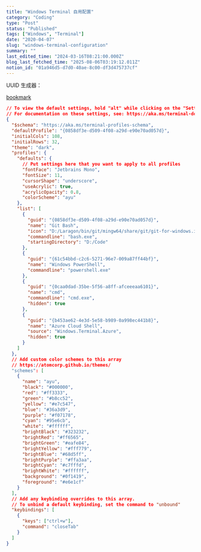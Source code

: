 ```yaml
---
title: "Windows Terminal 自用配置"
category: "Coding"
type: "Post"
status: "Published"
tags: ["Windows", "Terminal"]
date: "2020-04-07"
slug: "windows-terminal-configuration"
summary: ""
last_edited_time: "2024-03-16T08:21:00.000Z"
blog_last_fetched_time: "2025-08-06T03:19:12.011Z"
notion_id: "01a946d5-d7d0-40ae-8c00-df3d475737cf"
---
```



UUID 生成器：


[bookmark](https://www.uuidgenerator.net/version1)


```json
// To view the default settings, hold "alt" while clicking on the "Settings" button.
// For documentation on these settings, see: https://aka.ms/terminal-documentation
{
  "$schema": "https://aka.ms/terminal-profiles-schema",
  "defaultProfile": "{0858df3e-d509-4f08-a29d-e90e70ad057d}",
  "initialCols": 108,
  "initialRows": 32,
  "theme": "dark",
  "profiles": {
    "defaults": {
      // Put settings here that you want to apply to all profiles
      "fontFace": "Jetbrains Mono",
      "fontSize": 11,
      "cursorShape": "underscore",
      "useAcrylic": true,
      "acrylicOpacity": 0.8,
      "colorScheme": "ayu"
    },
    "list": [
      {
        "guid": "{0858df3e-d509-4f08-a29d-e90e70ad057d}",
        "name": "Git Bash",
        "icon": "D:/Laragon/bin/git/mingw64/share/git/git-for-windows.ico",
        "commandline": "bash.exe",
        "startingDirectory": "D:/Code"
      },
      {
        "guid": "{61c54bbd-c2c6-5271-96e7-009a87ff44bf}",
        "name": "Windows PowerShell",
        "commandline": "powershell.exe"
      },
      {
        "guid": "{0caa0dad-35be-5f56-a8ff-afceeeaa6101}",
        "name": "cmd",
        "commandline": "cmd.exe",
        "hidden": true
      },
      {
        "guid": "{b453ae62-4e3d-5e58-b989-0a998ec441b8}",
        "name": "Azure Cloud Shell",
        "source": "Windows.Terminal.Azure",
        "hidden": true
      }
    ]
  },
  // Add custom color schemes to this array
  // https://atomcorp.github.io/themes/
  "schemes": [
    {
      "name": "ayu",
      "black": "#000000",
      "red": "#ff3333",
      "green": "#b8cc52",
      "yellow": "#e7c547",
      "blue": "#36a3d9",
      "purple": "#f07178",
      "cyan": "#95e6cb",
      "white": "#ffffff",
      "brightBlack": "#323232",
      "brightRed": "#ff6565",
      "brightGreen": "#eafe84",
      "brightYellow": "#fff779",
      "brightBlue": "#68d5ff",
      "brightPurple": "#ffa3aa",
      "brightCyan": "#c7fffd",
      "brightWhite": "#ffffff",
      "background": "#0f1419",
      "foreground": "#e6e1cf"
    }
  ],
  // Add any keybinding overrides to this array.
  // To unbind a default keybinding, set the command to "unbound"
  "keybindings": [
    {
      "keys": ["ctrl+w"],
      "command": "closeTab"
    }
  ]
}
```

